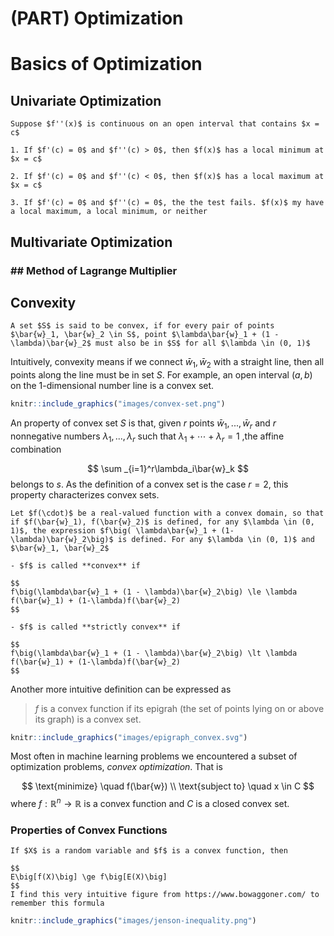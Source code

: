 
# (PART) Optimization {-}

# Basics of Optimization 


## Univariate Optimization 

```theorem


Suppose $f''(x)$ is continuous on an open interval that contains $x = c$  

1. If $f'(c) = 0$ and $f''(c) > 0$, then $f(x)$ has a local minimum at $x = c$  

2. If $f'(c) = 0$ and $f''(c) < 0$, then $f(x)$ has a local maximum at $x = c$  

3. If $f'(c) = 0$ and $f''(c) = 0$, the the test fails. $f(x)$ my have a local maximum, a local minimum, or neither 
```






## Multivariate Optimization 


### ## Method of Lagrange Multiplier

## Convexity





```definition

A set $S$ is said to be convex, if for every pair of points $\bar{w}_1, \bar{w}_2 \in S$, point $\lambda\bar{w}_1 + (1 - \lambda)\bar{w}_2$ must also be in $S$ for all $\lambda \in (0, 1)$ 
```

Intuitively, convexity means if we connect $\bar{w}_1, \bar{w}_2$ with a straight line, then all points along the line must be in set $S$. For example, an open interval $(a, b)$ on the 1-dimensional number line is a convex set. 

```r
knitr::include_graphics("images/convex-set.png")
```

An property of convex set $S$ is that, given $r$ points $\bar{w}_1, ..., \bar{w}_r$ and $r$ nonnegative numbers $\lambda_1, ..., \lambda_r$ such that $\lambda_1 + \cdots + \lambda_r = 1$ ,the affine combination 

$$
\sum _{i=1}^r\lambda_i\bar{w}_k
$$
belongs to $s$. As the definition of a convex set is the case $r = 2$, this property characterizes convex sets. 

```definition

Let $f(\cdot)$ be a real-valued function with a convex domain, so that if $f(\bar{w}_1), f(\bar{w}_2)$ is defined, for any $\lambda \in (0, 1)$, the expression $f\big( \lambda\bar{w}_1 + (1- \lambda)\bar{w}_2\big)$ is defined. For any $\lambda \in (0, 1)$ and $\bar{w}_1, \bar{w}_2$

- $f$ is called **convex** if 

$$
f\big(\lambda\bar{w}_1 + (1 - \lambda)\bar{w}_2\big) \le \lambda f(\bar{w}_1) + (1-\lambda)f(\bar{w}_2)
$$

- $f$ is called **strictly convex** if 

$$
f\big(\lambda\bar{w}_1 + (1 - \lambda)\bar{w}_2\big) \lt \lambda f(\bar{w}_1) + (1-\lambda)f(\bar{w}_2)
$$
```


Another more intuitive definition can be expressed as 

> $f$ is a convex function if its epigrah (the set of points lying on or above its graph) is a convex set. 


```r
knitr::include_graphics("images/epigraph_convex.svg")
```



Most often in machine learning problems we encountered a subset of optimization problems, *convex optimization*. That is 

$$
\text{minimize} \quad f(\bar{w}) \\
\text{subject to} \quad x \in C
$$
where $f:\mathbb{R}^n \to \mathbb{R}$ is a convex function and $C$ is a closed convex set.  


### Properties of Convex Functions 

```theorem
If $X$ is a random variable and $f$ is a convex function, then 

$$
E\big[f(X)\big] \ge f\big[E(X)\big]
$$
I find this very intuitive figure from https://www.bowaggoner.com/ to remember this formula
```



```r
knitr::include_graphics("images/jenson-inequality.png")
```



